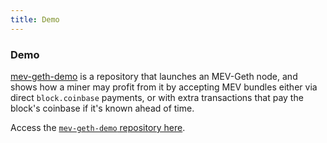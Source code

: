 ```yaml
---
title: Demo
---
```

### Demo

[mev-geth-demo](https://github.com/flashbots/mev-geth-demo) is a repository that launches an MEV-Geth node, and shows how a miner may profit from it by accepting MEV
bundles either via direct `block.coinbase` payments, or with extra transactions that pay
the block's coinbase if it's known ahead of time.

Access the [`mev-geth-demo` repository here](https://github.com/flashbots/mev-geth-demo).
